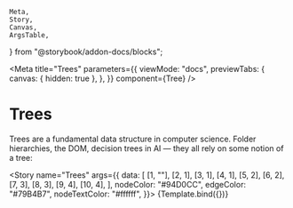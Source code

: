 	Meta,
	Story,
	Canvas,
	ArgsTable,
} from "@storybook/addon-docs/blocks";

<Meta
	title="Trees"
	parameters={{
		viewMode: "docs",
		previewTabs: {
			canvas: { hidden: true },
		},
	}}
	component={Tree}
/>


# Trees

Trees are a fundamental data structure in computer science. Folder
hierarchies, the DOM, decision trees in AI &mdash; they all rely on some
notion of a tree:

<Story
	name="Trees"
	args={{
		data: [
			[1, ""],
			[2, 1],
			[3, 1],
			[4, 1],
			[5, 2],
			[6, 2],
			[7, 3],
			[8, 3],
			[9, 4],
			[10, 4],
		],
		nodeColor: "#94D0CC",
		edgeColor: "#79B4B7",
		nodeTextColor: "#ffffff",
	}}>
	{Template.bind({})}
</Story>

<ArgsTable story="Trees" />
